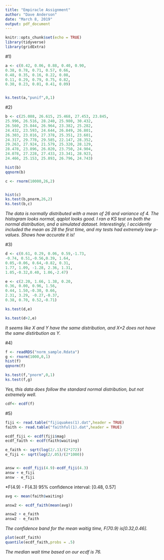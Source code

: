 ```yaml
---
title: "Empiracle Assignment"
author: "Dave Anderson"
date: "March 8, 2019"
output: pdf_document
---
```


```r
knitr::opts_chunk$set(echo = TRUE)
library(tidyverse)
library(gridExtra)
```

#1)
```r
a <- c(0.42, 0.06, 0.88, 0.40, 0.90,
0.38, 0.78, 0.71, 0.57, 0.66,
0.48, 0.35, 0.16, 0.22, 0.08,
0.11, 0.29, 0.79, 0.75, 0.82,
0.30, 0.23, 0.01, 0.41, 0.09)


ks.test(a,"punif",0,1)
```
#2)
```r
b <- c(25.088, 26.615, 25.468, 27.453, 23.845,
25.996, 26.516, 28.240, 25.980, 30.432,
26.560, 25.844, 26.964, 23.382, 25.282,
24.432, 23.593, 24.644, 26.849, 26.801,
26.303, 23.016, 27.378, 25.351, 23.601,
24.317, 29.778, 29.585, 22.147, 28.352,
29.263, 27.924, 21.579, 25.320, 28.129,
28.478, 23.896, 26.020, 23.750, 24.904,
24.078, 27.228, 27.433, 23.341, 28.923,
24.466, 25.153, 25.893, 26.796, 24.743)

hist(b)
qqnorm(b)


```

```r
c <- rnorm(10000,26,2)


hist(c)
ks.test(b,pnorm,26,2)
ks.test(b,c)
```
*The data is normally distributed with a mean of 26 and variance of 4. The histogram looks normal, qqplot looks good. I ran a KS test on both the normal distribution, and a simulated dataset. Interestingly, I accidently included the mean as 28 the first time, and my tests had extremely low p-values. Shows how accurate it is!*

#3)
```r
d <- c(0.61, 0.29, 0.06, 0.59,-1.73,
-0.74, 0.51,-0.56,0.39, 1.64,
0.05,-0.06, 0.64,-0.82, 0.31,
1.77, 1.09, -1.28, 2.36, 1.31,
1.05,-0.32,0.40, 1.06,-2.47)

e <- c(2.20, 1.66, 1.38, 0.20,
0.36, 0.00, 0.96, 1.56,
0.44, 1.50,-0.30, 0.66,
2.31, 3.29, -0.27,-0.37,
0.38, 0.70, 0.52,-0.71)

ks.test(d,e)

ks.test(d+2,e)
```
*It seems like X and Y have the same distribution, and X+2 does not have the same distirbution as Y.*

#4)
```r
f <- readRDS("norm_sample.Rdata")
g <- rnorm(1000,0,1)
hist(f)
qqnorm(f)
```

```r
ks.test(f,"pnorm",0,1)
ks.test(f,g)
```
*Yes, this data does follow the standard normal distribution, but not extremely well.*

```r
cdf<- ecdf(f)
```


#5)
```r
fiji <- read.table("fijiquakes(1).dat",header = TRUE)
faith <- read.table("faithful(1).dat",header = TRUE)

ecdf_fiji <- ecdf(fiji$mag)
ecdf_faith <- ecdf(faith$waiting)

e_faith <- sqrt(log(2/.1)/(2*272))
e_fiji <- sqrt(log(2/.05)/(2*1000))


answ <- ecdf_fiji(4.9)-ecdf_fiji(4.3)
answ + e_fiji
answ - e_fiji
```
*F(4.9) - F(4.3) 95% confidence interval: [0.48, 0.57]

```r
avg <- mean(faith$waiting)

answ2 <- ecdf_faith(mean(avg))

answ2 + e_faith
answ2 - e_faith
```
*The confidence band for the mean waitig time, F(70.9) is[0.32,0.46].*

```r
plot(ecdf_faith)
quantile(ecdf_faith,probs = .5)
```
*The median wait time based on our ecdf is 76.*
